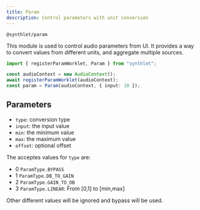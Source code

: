 ```yaml
---
title: Param
description: Control parameters with unit conversion
---
```


`@synthlet/param`

This module is used to control audio parameters from UI. It provides a way to convert values from different units, and aggregate multiple sources.

```ts
import { registerParamWorklet, Param } from "synthlet";

const audioContext = new AudioContext();
await registerParamWorklet(audioContext);
const param = Param(audioContext, { input: 10 });
```

## Parameters

- `type`: conversion type
- `input`: the input value
- `min`: the minimum value
- `max`: the maximum value
- `offset`: optional offset

The acceptes values for `type` are:

- 0 `ParamType.BYPASS`
- 1 `ParamType.DB_TO_GAIN`
- 2 `ParamType.GAIN_TO_DB`
- 3 `ParamType.LINEAR`: From [0,1] to [min,max]

Other different values will be ignored and bypass will be used.
